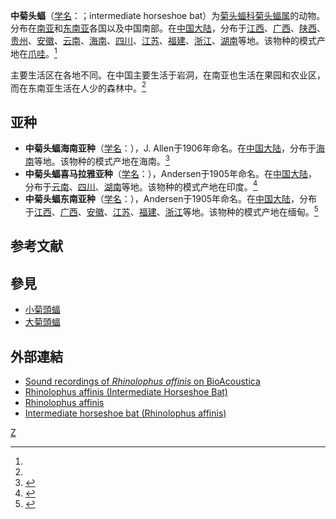 {{Speciesbox 
| taxon =  Rhinolophus affinis
| status = LC | status_system = IUCN3.1
| status_ref = <ref name=iucn>{{IUCN2008|assessors=Walston, J., Kingston, T. & Hutson, A.M.|year=2008|id=19522 |title=Rhinolophus affinis|downloaded=2009-4-16}}</ref>
| authority = (Horsfield, 1823)<ref name='id171'>{{cite web| url =http://www.bioinfo.cn/db05/BjdwSpecies.php?action=view&id=171| title =中菊头蝠| work =《中国动物物种编目数据库》| publisher =中国科学院微生物研究所| author =中国科学院动物研究所| accessdate =2009-03-27| deadurl =yes| archiveurl =https://web.archive.org/web/20160305090741/http://www.bioinfo.cn/db05/BjdwSpecies.php?action=view&id=171| archivedate =2016-03-05}}</ref>
| synonyms =  	
''Rhinolophus andamanensis'' <span style="font-size:smaller;">(Dobson, 1872)</span><ref name=iucn/>
}}

'''中菊头蝠'''（[[学名|学名]]：{{lang|la|''Rhinolophus affinis''}}；intermediate horseshoe bat）为[[菊头蝠科|菊头蝠科]][[菊头蝠属|菊头蝠属]]的动物。分布在[[南亚|南亚]]和[[东南亚|东南亚]]各国以及中国南部。在[[中国大陆|中国大陆]]，分布于[[江西|江西]]、[[广西|广西]]、[[陕西|陕西]]、[[贵州|贵州]]、[[安徽|安徽]]、[[云南|云南]]、[[海南|海南]]、[[四川|四川]]、[[江苏|江苏]]、[[福建|福建]]、[[浙江|浙江]]、[[湖南|湖南]]等地。该物种的模式产地在[[爪哇|爪哇]]。<ref name='id171'/>

主要生活区在各地不同。在中国主要生活于岩洞，在南亚也生活在果园和农业区，而在东南亚生活在人少的森林中。<ref name=iucn/>

== 亚种 ==
* '''中菊头蝠海南亚种'''（[[学名|学名]]：{{lang|la|''Rhinolophus affinis hainanus''}}），J. Allen于1906年命名。在[[中国大陆|中国大陆]]，分布于[[海南|海南]]等地。该物种的模式产地在海南。<ref name='id172'>{{cite web| url =http://www.bioinfo.cn/db05/BjdwSpecies.php?action=view&id=172| title =中菊头蝠海南亚种| work =《中国动物物种编目数据库》| publisher =中国科学院微生物研究所| author =中国科学院动物研究所| accessdate =2009-03-27| deadurl =yes| archiveurl =https://web.archive.org/web/20160305033208/http://www.bioinfo.cn/db05/BjdwSpecies.php?action=view&id=172| archivedate =2016-03-05}}</ref>
* '''中菊头蝠喜马拉雅亚种'''（[[学名|学名]]：{{lang|la|''Rhinolophus affinis himalayanus''}}），Andersen于1905年命名。在[[中国大陆|中国大陆]]，分布于[[云南|云南]]、[[四川|四川]]、[[湖南|湖南]]等地。该物种的模式产地在印度。<ref name='id173'>{{cite web| url =http://www.bioinfo.cn/db05/BjdwSpecies.php?action=view&id=173| title =中菊头蝠喜马拉雅亚种| work =《中国动物物种编目数据库》| publisher =中国科学院微生物研究所| author =中国科学院动物研究所| accessdate =2009-03-27| deadurl =yes| archiveurl =https://web.archive.org/web/20160305052943/http://www.bioinfo.cn/db05/BjdwSpecies.php?action=view&id=173| archivedate =2016-03-05}}</ref>
* '''中菊头蝠东南亚种'''（[[学名|学名]]：{{lang|la|''Rhinolophus affinis macrurus''}}），Andersen于1905年命名。在[[中国大陆|中国大陆]]，分布于[[江西|江西]]、[[广西|广西]]、[[安徽|安徽]]、[[江苏|江苏]]、[[福建|福建]]、[[浙江|浙江]]等地。该物种的模式产地在缅甸。<ref name='id174'>{{cite web| url =http://www.bioinfo.cn/db05/BjdwSpecies.php?action=view&id=174| title =中菊头蝠东南亚种| work =《中国动物物种编目数据库》| publisher =中国科学院微生物研究所| author =中国科学院动物研究所| accessdate =2009-03-27| deadurl =yes| archiveurl =https://web.archive.org/web/20160305085044/http://www.bioinfo.cn/db05/BjdwSpecies.php?action=view&id=174| archivedate =2016-03-05}}</ref>

== 参考文献 ==
{{reflist|2}}

==參見==
*[[小菊頭蝠|小菊頭蝠]]
*[[大菊頭蝠|大菊頭蝠]]

==外部連結==
*[https://web.archive.org/web/20161220120426/http://bio.acousti.ca/classification/rhinolophus-affinis Sound recordings of ''Rhinolophus affinis'' on BioAcoustica]
*[https://www.iucnredlist.org/species/19522/8952553 Rhinolophus affinis (Intermediate Horseshoe Bat)]{{Wayback|url=https://www.iucnredlist.org/species/19522/8952553 |date=20200411022619 }}
*[http://www.bio.bris.ac.uk/research/bats/China%20bats/rhinolophusaffinis.htm Rhinolophus affinis]{{Wayback|url=http://www.bio.bris.ac.uk/research/bats/China%20bats/rhinolophusaffinis.htm |date=20200203124909 }}
*[https://www.thainationalparks.com/species/rhinolophus-affinis Intermediate horseshoe bat (Rhinolophus affinis)]{{Wayback|url=https://www.thainationalparks.com/species/rhinolophus-affinis |date=20200222151800 }}

{{Taxonbar|from=Q1765459}}

[[Category:菊头蝠属|Z]]